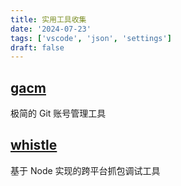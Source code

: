 ```yaml
---
title: 实用工具收集
date: '2024-07-23'
tags: ['vscode', 'json', 'settings']
draft: false
---
```


## [gacm](https://github.com/kinfuy/gacm)

极简的 Git 账号管理工具

## [whistle](https://github.com/avwo/whistle)

基于 Node 实现的跨平台抓包调试工具
